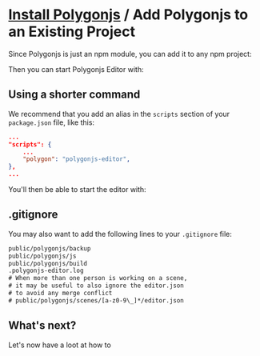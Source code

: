 # [Install Polygonjs](/install) / Add Polygonjs to an Existing Project

Since Polygonjs is just an npm module, you can add it to any npm project:

<DocCodeBlock npm="npm add polygonjs-editor" yarn="yarn add polygonjs-editor"></DocCodeBlock>

Then you can start Polygonjs Editor with:

<DocCodeBlock npm="npm run polygonjs-editor" yarn="yarn polygonjs-editor"></DocCodeBlock>

## Using a shorter command

We recommend that you add an alias in the `scripts` section of your `package.json` file, like this:

```json
...
"scripts": {
    ...
    "polygon": "polygonjs-editor",
},
...
```

You'll then be able to start the editor with:

<DocCodeBlock npm="npm run polygon" yarn="yarn polygon"></DocCodeBlock>

## .gitignore

You may also want to add the following lines to your `.gitignore` file:

```txt
public/polygonjs/backup
public/polygonjs/js
public/polygonjs/build
.polygonjs-editor.log
# When more than one person is working on a scene,
# it may be useful to also ignore the editor.json
# to avoid any merge conflict
# public/polygonjs/scenes/[a-z0-9\_]*/editor.json
```

## What's next?

Let's now have a loot at how to <DocRouterLink bang href="/docs/export!" innerText="Export your scene &rarr;"></DocRouterLink>
